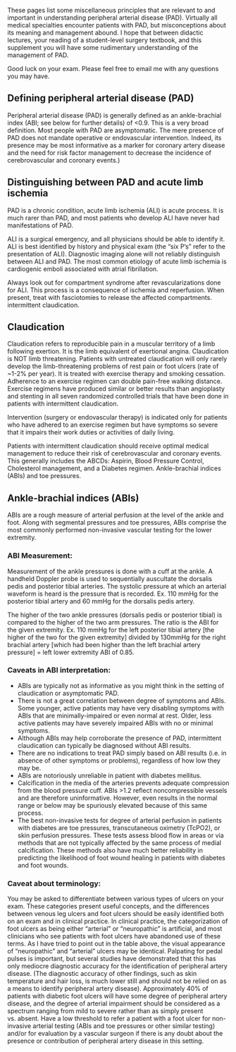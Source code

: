 <head>
<!-- Global site tag (gtag.js) - Google Analytics -->
<script async src="https://www.googletagmanager.com/gtag/js?id=G-YPLVGC5FDP"></script>
<script>
  window.dataLayer = window.dataLayer || [];
  function gtag(){dataLayer.push(arguments);}
  gtag('js', new Date());

  gtag('config', 'G-YPLVGC5FDP');
</script>
</head>

These pages list some miscellaneous principles that are relevant to and important in understanding peripheral arterial disease (PAD). Virtually all medical specialties encounter patients with PAD, but misconceptions about its meaning and management abound. I hope that between didactic lectures, your reading of a student-level surgery textbook, and this supplement you will have some rudimentary understanding of the management of PAD. 

Good luck on your exam. Please feel free to email me with any questions you may have.

## Defining peripheral arterial disease (PAD)

Peripheral arterial disease (PAD) is generally defined as an ankle-brachial index (ABI; see below for further details) of <0.9. This is a very broad definition. Most people with PAD are asymptomatic. The mere presence of PAD does not mandate operative or endovascular intervention. Indeed, its presence may be most informative as a marker for coronary artery disease and the need for risk factor management to decrease the incidence of cerebrovascular and coronary events.)

## Distinguishing between PAD and acute limb ischemia

PAD is a chronic condition, acute limb ischemia (ALI) is acute process. It is much rarer than PAD, and most patients who develop ALI have never had manifestations of PAD. 

ALI is a surgical emergency, and all physicians should be able to identify it. ALI is best identified by history and physical exam (the “six P’s” refer to the presentation of ALI). Diagnostic imaging alone will not reliably distinguish between ALI and PAD. The most common etiology of acute limb ischemia is cardiogenic emboli associated with atrial fibrillation. 

Always look out for compartment syndrome after revascularizations done for ALI. This process is a consequence of ischemia and reperfusion. When present, treat with fasciotomies to release the affected compartments.
intermittent claudication.

## Claudication
Claudication refers to reproducible pain in a muscular territory of a limb following exertion. It is the limb equivalent of exertional angina. Claudication is NOT limb threatening. Patients with untreated claudication will only rarely develop the limb-threatening problems of rest pain or foot ulcers (rate of ~1-2% per year). It is treated with exercise therapy and smoking cessation. Adherence to an exercise regimen can double pain-free walking distance. Exercise regimens have produced similar or better results than angioplasty and stenting in all seven randomized controlled trials that have been done in patients with intermittent claudication.

Intervention (surgery or endovascular therapy) is indicated only for patients who have adhered to an exercise regimen but have symptoms so severe that it impairs their work duties or activities of daily living.

Patients with intermittent claudication should receive optimal medical management to reduce their risk of cerebrovascular and coronary events. This generally includes the ABCDs: Aspirin, Blood Pressure Control, Cholesterol management, and a Diabetes regimen.
Ankle-brachial indices (ABIs) and toe pressures.

## Ankle-brachial indices (ABIs)
ABIs are a rough measure of arterial perfusion at the level of the ankle and foot. Along with segmental pressures and toe pressures, ABIs comprise the most commonly performed non-invasive vascular testing for the lower extremity.

### ABI Measurement:
Measurement of the ankle pressures is done with a cuff at the ankle. A handheld Doppler probe is used to sequentially auscultate the dorsalis pedis and posterior tibial arteries. The systolic pressure at which an arterial waveform is heard is the pressure that is recorded. Ex. 110 mmHg for the posterior tibial artery and 60 mmHg for the dorsalis pedis artery.  

The higher of the two ankle pressures (dorsalis pedis or posterior tibial) is compared to the higher of the two arm pressures. The ratio is the ABI for the given extremity. Ex. 110 mmHg for the left posterior tibial artery [the higher of the two for the given extremity] divided by 130mmHg for the right brachial artery [which had been higher than the left brachial artery pressure] = left lower extremity ABI of 0.85.

### Caveats in ABI interpretation:
<ul>
<li>ABIs are typically not as informative as you might think in the setting of claudication or asymptomatic PAD. 
<li>There is not a great correlation between degree of symptoms and ABIs. Some younger, active patients may have very disabling symptoms with ABIs that are minimally-impaired or even normal at rest. Older, less active patients may have severely impaired ABIs with no or minimal symptoms.</li>
<li>Although ABIs may help corroborate the presence of PAD, intermittent claudication can typically be diagnosed without ABI results.</li>
<li>There are no indications to treat PAD simply based on ABI results (i.e. in absence of other symptoms or problems), regardless of how low they may be.</li>
<li>ABIs are notoriously unreliable in patient with diabetes mellitus.</li>
<li>Calcification in the media of the arteries prevents adequate compression from the blood pressure cuff. ABIs >1.2 reflect noncompressible vessels and are therefore uninformative. However, even results in the normal range or below may be spuriously elevated because of this same process.</li>
<li>The best non-invasive tests for degree of arterial perfusion in patients with diabetes are toe pressures, transcutaneous oximetry (TcPO2), or skin perfusion pressures. These tests assess blood flow in areas or via methods that are not typically affected by the same process of medial calcification. These methods also have much better reliability in predicting the likelihood of foot wound healing in patients with diabetes and foot wounds.</li>
</ul>
  
### Caveat about terminology:
You may be asked to differentiate between various types of ulcers on your exam. These categories present useful concepts, and the differences between venous leg ulcers and foot ulcers should be easily identified both on an exam and in clinical practice. In clinical practice, the categorization of foot ulcers as being either “arterial” or “neuropathic” is artificial, and most clinicians who see patients with foot ulcers have abandoned use of these terms. As I have tried to point out in the table above, the visual appearance of “neuropathic” and “arterial” ulcers may be identical. Palpating for pedal pulses is important, but several studies have demonstrated that this has only mediocre diagnostic accuracy for the identification of peripheral artery disease. (The diagnostic accuracy of other findings, such as skin temperature and hair loss, is much lower still and should not be relied on as a means to identify peripheral artery disease). 
Approximately 40% of patients with diabetic foot ulcers will have some degree of peripheral artery disease, and the degree of arterial impairment should be considered as a spectrum ranging from mild to severe rather than as simply present vs. absent. Have a low threshold to refer a patient with a foot ulcer for non-invasive arterial testing (ABIs and toe pressures or other similar testing) and/or for evaluation by a vascular surgeon if there is any doubt about the presence or contribution of peripheral artery disease in this setting.
